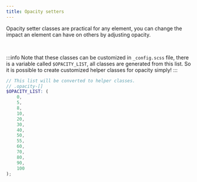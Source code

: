 ```yaml
---
title: Opacity setters
---
```



Opacity setter classes are practical for any element,
you can change the impact an element can have on others by adjusting opacity.

<ColorIndicator className="opacity-0" color="#1cb0f6" title=".opacity-0" />
<ColorIndicator className="opacity-10" color="#1cb0f6" title=".opacity-10" />
<ColorIndicator className="opacity-20" color="#1cb0f6" title=".opacity-20" />
<ColorIndicator className="opacity-30" color="#1cb0f6" title=".opacity-30" />
<ColorIndicator className="opacity-40" color="#1cb0f6" title=".opacity-40" />
<ColorIndicator className="opacity-50" color="#1cb0f6" title=".opacity-50" />
<ColorIndicator className="opacity-60" color="#1cb0f6" title=".opacity-60" />
<ColorIndicator className="opacity-70" color="#1cb0f6" title=".opacity-70" />
<ColorIndicator className="opacity-80" color="#1cb0f6" title=".opacity-80" />
<ColorIndicator className="opacity-90" color="#1cb0f6" title=".opacity-90" />
<ColorIndicator className="opacity-100" color="#1cb0f6" title=".opacity-100" />  

<br/>

:::info
Note that these classes can be customized in `_config.scss` file, there is a variable called `$OPACITY_LIST`,
all classes are generated from this list.
So it is possible to create customized helper classes for opacity simply!
:::

```scss {5,6,12} title="_config.scss"
// This list will be converted to helper classes.
// .opacity-[]
$OPACITY_LIST: (
	0,
	5,
	8,
 	10,
  	20,
	30,
    40,
	50, 
	55,
	60, 
	70, 
	80, 
	90, 
	100
);
```
